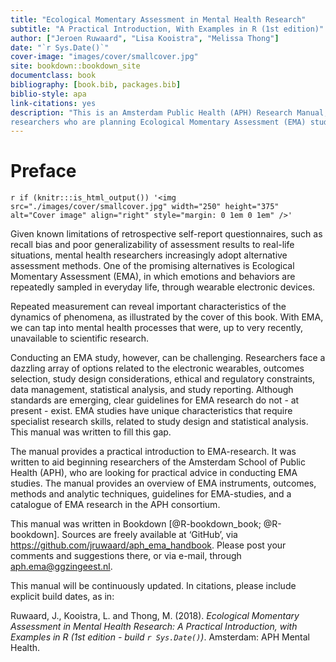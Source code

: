 ```yaml
--- 
title: "Ecological Momentary Assessment in Mental Health Research"
subtitle: "A Practical Introduction, With Examples in R (1st edition)"
author: ["Jeroen Ruwaard", "Lisa Kooistra", "Melissa Thong"]
date: "`r Sys.Date()`"
cover-image: "images/cover/smallcover.jpg"
site: bookdown::bookdown_site
documentclass: book
bibliography: [book.bib, packages.bib]
biblio-style: apa
link-citations: yes
description: "This is an Amsterdam Public Health (APH) Research Manual, written for 
researchers who are planning Ecological Momentary Assessment (EMA) studies."
---
```


# Preface {-}

`r if (knitr:::is_html_output()) '<img src="./images/cover/smallcover.jpg" width="250" height="375" alt="Cover image" align="right" style="margin: 0 1em 0 1em" />'`

Given known limitations of retrospective self-report questionnaires, such as
recall bias and poor generalizability of assessment results to real-life
situations, mental health researchers increasingly adopt alternative assessment
methods. One of the promising alternatives is Ecological Momentary Assessment
(EMA), in which emotions and behaviors are repeatedly sampled in everyday life,
through wearable electronic devices.

Repeated measurement can reveal important characteristics of the dynamics of
phenomena, as illustrated by the cover of this book. With EMA, we can tap into
mental health processes that were, up to very recently, unavailable to
scientific research.

Conducting an EMA study, however, can be challenging. Researchers face a
dazzling array of options related to the electronic wearables, outcomes
selection, study design considerations, ethical and regulatory constraints, data
management, statistical analysis, and study reporting. Although standards are
emerging, clear guidelines for EMA research do not - at present - exist. EMA
studies have unique characteristics that require specialist research skills,
related to study design and statistical analysis. This manual was written to
fill this gap.

The manual provides a practical introduction to EMA-research. It was written to
aid beginning researchers of the Amsterdam School of Public Health (APH), who
are looking for practical advice in conducting EMA studies. The manual provides
an overview of EMA instruments, outcomes, methods and analytic techniques,
guidelines for EMA-studies, and a catalogue of EMA research in the APH
consortium.

This manual was written in Bookdown [@R-bookdown_book; @R-bookdown]. Sources
are freely available at 'GitHub', via
<https://github.com/jruwaard/aph_ema_handbook>. Please post your comments and
suggestions there, or via e-mail, through <aph.ema@ggzingeest.nl>.

This manual will be continuously updated. In citations, please include explicit 
build dates, as in:

Ruwaard, J., Kooistra, L. and Thong, M. (2018). *Ecological Momentary Assessment
in Mental Health Research: A Practical Introduction, with Examples in R (1st
edition - build `r Sys.Date()`)*. Amsterdam: APH Mental Health. 
